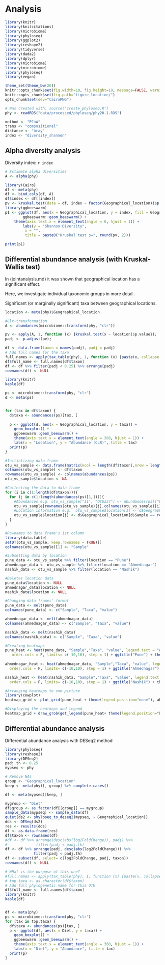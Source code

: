 
# Analysis

```r
library(knitr)
library(knitcitations) 
library(microbiome)
library(phyloseq)
library(ggplot2)
library(reshape2)
library(tidyverse)
library(dada2)
library(dplyr)
library(microbiome)
library(microbiome)
library(phyloseq)
library(vegan)

theme_set(theme_bw(20))
knitr::opts_chunk$set(fig.width=10, fig.height=10, message=FALSE, warning=FALSE)
knitr::opts_chunk$set(fig.path="figure_location/")
opts_chunk$set(dev="CairoPNG")

# Was created with: source("create_phyloseq.R")
phy <- readRDS("data/processed/phyloseq/phy20.1.RDS")

method <- "PCoA"
trans <- "compositional"
distance <- "bray"
index <- "diversity_shannon"
```


## Alpha diversity analysis

Diversity index: `r index`

```r
# Estimate alpha diversities
A <- alpha(phy)
```


```r
library(Cairo)
df <- meta(phy)
df <- bind_cols(df, A)
df$index <- df[[index]]
pv <- kruskal.test(data = df, index ~ factor(Geographical_location))$p.value
library(ggbeeswarm)
p1 <- ggplot(df, aes(x = Geographical_location, y = index, fill = Geographical_location)) +
        ggbeeswarm::geom_beeswarm() +
	theme(axis.text.x = element_text(angle = 0, hjust = 1)) +
        labs(y = "Shannon Diversity",
	     x = "",
	     title = paste0("Kruskal test p=", round(pv, 2)))

print(p1)
```



## Differential abundance analysis (with Kruskal-Wallis test)

In (jointanalysis.md) it was shown that geographical location has a significant effect.

Here, we investigate individual taxonomic groups in more detail.

Significant (or marginally significant) taxa between geographical locations.

```r
location <- meta(phy)$Geographical_location

#Clr-transformation
A <- abundances(microbiome::transform(phy, "clr"))

pv <- apply(A, 1, function (x) {kruskal.test(x ~ location)$p.value});
padj <- p.adjust(pv);

df <- data.frame(taxon = names(padj), padj = padj)
# Add full names for the taxa
full.names <- apply(tax_table(phy), 1, function (x) {paste(x, collapse = "_")})
df$full_name <- full.names[df$taxon]
df <- df %>% filter(padj < 0.25) %>% arrange(padj)
rownames(df) <- NULL

library(knitr)
kable(df)

ps <- microbiome::transform(phy, "clr")
d <- meta(ps)


for (tax in df$taxon) {
  d$taxa <- abundances(ps)[tax, ]
  
  p <- ggplot(d, aes(x = Geographical_location, y = taxa)) +
    geom_boxplot() + 
    ggbeeswarm::geom_beeswarm() +
    theme(axis.text.x = element_text(angle = 360, hjust = 1)) +
    labs(x = "Location", y = "Abundance (CLR)", title = tax)
  print(p)
}

```



```r

#Initializing data frame
otu_vs_sample <- data.frame(matrix(ncol = length(df$taxon),nrow = length(abundances(ps)[1,])))
colnames(otu_vs_sample) <- df$taxon
rownames(otu_vs_sample) <- colnames(abundances(ps))
otu_vs_sample$location <- NA

#Collecting the data to data frame
for (i in c(1:length(df$taxon))){
  for (j in c(1:length(abundances(ps)[1,]))){
    #Abundances e.g. otu_vs_sample["I1", "OTU237"] <- abundances(ps)["OTU237", I1"]
    otu_vs_sample[rownames(otu_vs_sample)[j],colnames(otu_vs_sample)[i]] <- abundances(ps)[colnames(otu_vs_sample)[i],rownames(otu_vs_sample)[j]]
    #Location information e.g.  otu_vs_sample$location[1] <- d$Geographical_location[d$Sample == "I1"]
    otu_vs_sample$location[j] <- d$Geographical_location[d$Sample == rownames(otu_vs_sample)[j]] 
  }
}

#Rownames to data frame's 1st column
library(data.table)
setDT(otu_vs_sample, keep.rownames = TRUE)[]
colnames(otu_vs_sample)[1] <- "Sample"

#Subsetting data by location
pune_data <- otu_vs_sample %>% filter(location == "Pune")
ahmednagar_data <- otu_vs_sample %>% filter(location == "Ahmednagar")
nashik_data <- otu_vs_sample %>% filter(location == "Nashik")

#Deletes location data
pune_data$location <- NULL
ahmednagar_data$location <- NULL
nashik_data$location <- NULL

#Changing data frames' format
pune_data <- melt(pune_data)
colnames(pune_data) <- c("Sample", "Taxa", "value")

ahmednagar_data <- melt(ahmednagar_data)
colnames(ahmednagar_data) <- c("Sample", "Taxa", "value")

nashik_data <- melt(nashik_data)
colnames(nashik_data) <- c("Sample", "Taxa", "value")

#Creating heatmaps
pune_heat <- heat(pune_data, "Sample","Taxa", "value", legend.text = "Abundance",order.rows = F, 
   order.cols = F, limits= c(-10,10), step = 1) + ggtitle("Pune") + theme(axis.text = element_text(size = 8), axis.text.x = element_blank(), plot.title = element_text(size = 8), legend.title = element_text(size = 8), legend.text = element_text(size = 8), legend.key.height = unit(1.5, "cm"))
 
ahmednagar_heat <- heat(ahmednagar_data, "Sample","Taxa", "value", legend.text = "Abundance",order.rows = F,
  order.cols = F, limits= c(-10,10), step = 1) + ggtitle("Ahmednagar") + theme(axis.text = element_text(size = 8), axis.text.x = element_blank(), plot.title = element_text(size = 8), legend.title = element_text(size = 8), legend.text = element_text(size = 8), legend.key.height = unit(1.5, "cm"))

nashik_heat <- heat(nashik_data, "Sample","Taxa", "value", legend.text = "Abundance",order.rows = F,
  order.cols = F, limits= c(-10,10), step = 1) + ggtitle("Nashik") + theme(axis.text = element_text(size = 8), axis.text.x = element_blank(), plot.title = element_text(size = 8), legend.title = element_text(size = 8), legend.text = element_text(size = 8), legend.key.height = unit(1.5, "cm"))

#Arranging heatmaps to one picture
library(cowplot)
heatmap_grid <- plot_grid(pune_heat + theme(legend.position="none"), ahmednagar_heat + theme(legend.position="none"), nashik_heat + theme(legend.position="none"), ncol = 3, axis = "t", scale = 0.85)

#Displaying the heatmaps and legend
heatmap_grid + draw_grob(get_legend(pune_heat+ theme(legend.position="bottom", legend.key.width = unit(2, "cm"), legend.key.height = unit(0.2, "cm"))), 0.5, -0.38, 0, 1)
```


## Differential abundance analysis 

Differential abundance analysis with DESeq2 method


```r
library(phyloseq)
library(reshape2)
library(DESeq2)
padj.th <- 0.25
mypseq <- phy

# Remove NAs
group <- "Geographical_location"
keep <- meta(phy)[, group] %>% complete.cases()

df <- meta(mypseq)[keep, ]

mygroup <- "Diet"
df$group <- as.factor(df[[group]] == mygroup)
sample_data(mypseq) <- sample_data(df)
quiet(ds2 <- phyloseq_to_deseq2(mypseq, ~ Geographical_location))
dds <- DESeq(ds2)
res <- results(dds)
df <- as.data.frame(res)
df$taxon <- rownames(df)
#df <- df %>% arrange(desc(abs(log2FoldChange)), padj) %>%
#             filter(padj < padj.th) 
df <- df %>% arrange(padj, desc(abs(log2FoldChange))) %>%
             filter(padj < padj.th) 
df <- subset(df, select= c(log2FoldChange, padj, taxon))
rownames(df) <- NULL

# WHat is the purpose of this one?
#full.names <- apply(tax_table(phy), 1, function (x) {paste(x, collapse = "_")})
# top.taxa <- as.character(df$taxon)
# Add full phylogenetic name for this OTU
df$full_name <- full.names[df$taxon]
library(knitr)
kable(df)


df <- meta(phy)
ps <- microbiome::transform(phy, "clr")
for (tax in top.taxa) {
  df$taxa <- abundances(ps)[tax, ]
  p <- ggplot(df, aes(x = Diet, y = taxa)) +
    geom_boxplot() + 
    ggbeeswarm::geom_beeswarm() +
    theme(axis.text.x = element_text(angle = 360, hjust = 1)) +
    labs(x = "Diet", y = "Abundance", title = tax)
  print(p)
}
```
